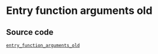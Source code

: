 # Entry function arguments old

## Source code

[`entry_function_arguments_old`](https://github.com/rooch-network/rooch/tree/main/examples/entry_function_arguments_old)
